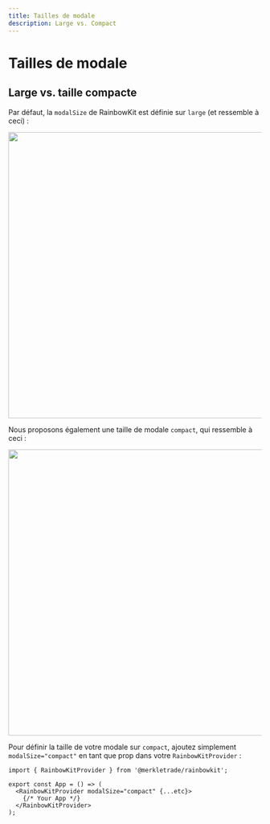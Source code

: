 ```yaml
---
title: Tailles de modale
description: Large vs. Compact
---
```


# Tailles de modale

## Large vs. taille compacte

Par défaut, la `modalSize` de RainbowKit est définie sur `large` (et ressemble à ceci) :

<Img src="/modal-default.png" height="569" width="1029" />

Nous proposons également une taille de modale `compact`, qui ressemble à ceci :

<Img src="/modal-compact.png" height="569" width="1029" />

Pour définir la taille de votre modale sur `compact`, ajoutez simplement `modalSize="compact"` en tant que prop dans votre `RainbowKitProvider` :

```tsx
import { RainbowKitProvider } from '@merkletrade/rainbowkit';

export const App = () => (
  <RainbowKitProvider modalSize="compact" {...etc}>
    {/* Your App */}
  </RainbowKitProvider>
);
```
